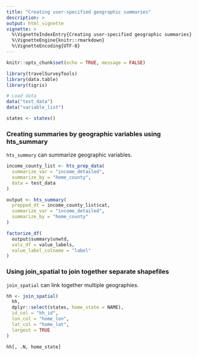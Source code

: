 ```yaml
---
title: "Creating user-specified geographic summaries"
description: >
output: html_vignette
vignette: >
  %\VignetteIndexEntry{Creating user-specified geographic summaries}
  %\VignetteEngine{knitr::rmarkdown}
  %\VignetteEncoding{UTF-8}
---
```


```r
knitr::opts_chunk$set(echo = TRUE, message = FALSE)
```

```r
library(travelSurveyTools)
library(data.table)
library(tigris)

# Load data
data("test_data")
data("variable_list")

states <- states()
```

### Creating summaries by geographic variables using hts_summary

`hts_summary` can summarize geographic variables.

```r
income_county_list <- hts_prep_data(
  summarize_var = "income_detailed",
  summarize_by = "home_county",
  data = test_data
)

output <- hts_summary(
  prepped_dt = income_county_list$cat,
  summarize_var = "income_detailed",
  summarize_by = "home_county"
)

factorize_df(
  output$summary$unwtd,
  vals_df = value_labels,
  value_label_colname = "label"
)
```

### Using join_spatial to join together separate shapefiles

`join_spatial` can link together multiple geographies.

```r
hh <- join_spatial(
  hh,
  dplyr::select(states, home_state = NAME),
  id_col = "hh_id",
  lon_col = "home_lon",
  lat_col = "home_lat",
  largest = TRUE
)

hh[, .N, home_state]
```
